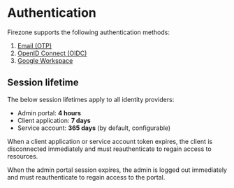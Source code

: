 # Authentication

Firezone supports the following authentication methods:

1. [Email (OTP)](/kb/authenticate/email)
1. [OpenID Connect (OIDC)](/kb/authenticate/oidc)
1. [Google Workspace](/kb/authenticate/google)

## Session lifetime

The below session lifetimes apply to all identity providers:

- Admin portal: **4 hours**
- Client application: **7 days**
- Service account: **365 days** (by default, configurable)

When a client application or service account token expires, the client is
disconnected immediately and must reauthenticate to regain access to resources.

When the admin portal session expires, the admin is logged out immediately and
must reauthenticate to regain access to the portal.
